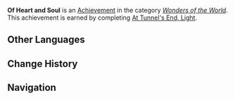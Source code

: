 {{Achievement Infobox
|id           = 84066
|order id     = 5045
|category     = Wonders of the World
|description  = Complete "[[Perilous Trail]]."
|requirements = Complete [[At Tunnel's End, Light]]
|primogems    = 10
|tracking     = 
|hidden       = 1
|quest        = Perilous Trail
|type         = Quest
}}
'''Of Heart and Soul''' is an [[Achievement]] in the category ''[[Wonders of the World]]''. This achievement is earned by completing [[At Tunnel's End, Light]].
<!--
==Trivia==

==Video Guides==
{{EVT
|video1   = 
|caption1 = 
}}
-->
==Other Languages==
{{Other Languages
|en      = Of Heart and Soul
|zhs     = 以魂证心
|zhs_rm  = Yǐ Hún Zhèng Xīn
|zht     = 以魂證心
|zht_rm  = Yǐ Hún Zhèng Xīn
|zh_tl   = Proving the Heart With the Soul
|ja      = 心魂の証
|ja_rm   = Shinkou no Akashi{{Assumed}}
|ja_tl   = Mark of Heart and Soul
|ko      = 영혼으로 증명된 마음
|ko_rm   = Yeonghoneuro Jeungmyeongdoen Maeum
|ko_tl   = Proved Heart With the Soul
|es      = Firmeza en el alma, corazón en calma
|es_tl   = 
|fr      = De cœur et d'âme
|fr_tl   = Of Heart and Soul
|ru      = Стойкость духа, спокойствие сердца
|ru_tl   = 
|th      = หัวใจและจิตวิญญาณ
|th_rm   = 
|th_tl   = 
|vi      = Linh Hồn Chứng Nhận
|vi_tl   = 
|de      = Mit Herz und Seele
|de_tl   = With Heart and Soul
|id      = Sepenuh Hati dan Jiwa
|id_tl   = Wholeheartedly
|pt      = De Coração e Alma
|pt_tl   = 
|id_note = An Indonesian idiom
}}

==Change History==
{{Change History|2.7}}
<!--
==References==
{{Reflist}}
-->
==Navigation==
{{Achievement Navbox|Wonders of the World|Quest}}